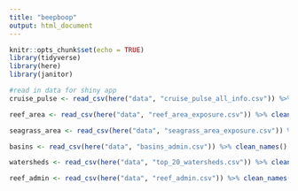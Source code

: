 ```yaml
---
title: "beepboop"
output: html_document
---
```


```r
knitr::opts_chunk$set(echo = TRUE)
library(tidyverse)
library(here)
library(janitor)
```


```r
#read in data for shiny app
cruise_pulse <- read_csv(here("data", "cruise_pulse_all_info.csv")) %>% clean_names()

reef_area <- read_csv(here("data", "reef_area_exposure.csv")) %>% clean_names()

seagrass_area <- read_csv(here("data", "seagrass_area_exposure.csv")) %>% clean_names()

basins <- read_csv(here("data", "basins_admin.csv")) %>% clean_names() 

watersheds <- read_csv(here("data", "top_20_watersheds.csv")) %>% clean_names()

reef_admin <- read_csv(here("data", "reef_admin.csv")) %>% clean_names()
```

 